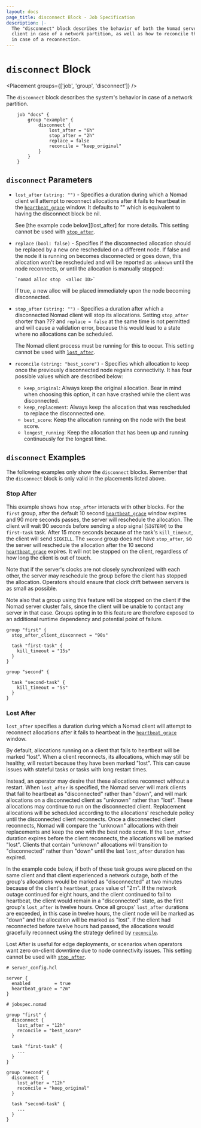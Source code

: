 ```yaml
---
layout: docs
page_title: disconnect Block - Job Specification
description: |-
  The "disconnect" block describes the behavior of both the Nomad server and 
  client in case of a network partition, as well as how to reconcile the workloads
  in case of a reconnection.
---
```


# `disconnect` Block

<Placement groups={['job', 'group', 'disconnect']} />

The `disconnect` block describes the system's behavior in case of a network 
partition.

```hcl
    job "docs" {
  	    group "example" {
    	    disconnect {
		        lost_after = "6h"
		        stop_after = "2h"
		        replace = false
                reconcile = "keep_original"
     	    }
  	    }
    }

```

## `disconnect` Parameters

- `lost_after` `(string: "")` - Specifies a duration during which a Nomad client
  will attempt to reconnect allocations after it fails to heartbeat
  in the [`heartbeat_grace`][] window.  It defaults to "" which is equivalent to 
  having the disconnect block be nil.
  
  See [the example code below][lost_after] for more details. This setting cannot
  be used with [`stop_after`].

- `replace` `(bool: false)` - Specifies if the disconnected allocation should 
  be replaced by a new one rescheduled on a different node. If false and the 
  node it is running on becomes disconnected or goes down, this allocation
  won't be rescheduled and will be reported as `unknown` until the node reconnects, 
  or until the allocation is manually stopped:

  ```plaintext
  `nomad alloc stop  <alloc ID>`
  ```

  If true, a new alloc will be placed immediately upon the node becoming 
  disconnected.

- `stop_after` `(string: "")` - Specifies a duration after which a disconnected 
  Nomad client will stop its allocations. Setting `stop_after` shorter than 
  ??? and `replace = false` at the same time is not permitted and will cause a 
  validation error, because this would lead to a state where no allocations 
  can be scheduled.

  The Nomad client process must be running for this to occur. This setting
  cannot be used with [`lost_after`].

- `reconcile` `(string: "best_score")` - Specifies which allocation to keep once
  the previously disconnected node regains connectivity.
  It has four possible values which are described below:

    - `keep_original`: Always keep the original allocation. Bear in mind 
    when choosing this option, it can have crashed while the client was 
    disconnected.
    - `keep_replacement`: Always keep the allocation that was rescheduled 
    to replace the disconnected one.
    - `best_score`: Keep the allocation running on the node with the best 
    score.
    - `longest_running`: Keep the allocation that has been up and running 
    continuously for the longest time.


## `disconnect` Examples

The following examples only show the `disconnect` blocks. Remember that the
`disconnect` block is only valid in the placements listed above.

### Stop After

This example shows how `stop_after` interacts with
other blocks. For the `first` group, after the default 10 second
[`heartbeat_grace`] window expires and 90 more seconds passes, the
server will reschedule the allocation. The client will wait 90 seconds
before sending a stop signal (`SIGTERM`) to the `first-task`
task. After 15 more seconds because of the task's `kill_timeout`, the
client will send `SIGKILL`. The `second` group does not have
`stop_after`, so the server will reschedule the
allocation after the 10 second [`heartbeat_grace`] expires. It will
not be stopped on the client, regardless of how long the client is out
of touch.

Note that if the server's clocks are not closely synchronized with
each other, the server may reschedule the group before the client has
stopped the allocation. Operators should ensure that clock drift
between servers is as small as possible.

Note also that a group using this feature will be stopped on the
client if the Nomad server cluster fails, since the client will be
unable to contact any server in that case. Groups opting in to this
feature are therefore exposed to an additional runtime dependency and
potential point of failure.

```hcl
group "first" {
  stop_after_client_disconnect = "90s"

  task "first-task" {
    kill_timeout = "15s"
  }
}

group "second" {

  task "second-task" {
    kill_timeout = "5s"
  }
}
```

### Lost After

`lost_after` specifies a duration during which a Nomad client will
attempt to reconnect allocations after it fails to heartbeat in the
[`heartbeat_grace`] window.

By default, allocations running on a client that fails to heartbeat will be
marked "lost". When a client reconnects, its allocations, which may still be
healthy, will restart because they have been marked "lost". This can cause
issues with stateful tasks or tasks with long restart times.

Instead, an operator may desire that these allocations reconnect without a
restart. When `lost_after` is specified, the Nomad server will mark
clients that fail to heartbeat as "disconnected" rather than "down", and will
mark allocations on a disconnected client as "unknown" rather than "lost". These
allocations may continue to run on the disconnected client. Replacement
allocations will be scheduled according to the allocations' reschedule policy
until the disconnected client reconnects. Once a disconnected client reconnects,
Nomad will compare the "unknown" allocations with their replacements and keep
the one with the best node score. If the `lost_after` duration
expires before the client reconnects, the allocations will be marked "lost".
Clients that contain "unknown" allocations will transition to "disconnected"
rather than "down" until the last `lost_after` duration has expired.

In the example code below, if both of these task groups were placed on the same
client and that client experienced a network outage, both of the group's
allocations would be marked as "disconnected" at two minutes because of the
client's `heartbeat_grace` value of "2m". If the network outage continued for
eight hours, and the client continued to fail to heartbeat, the client would
remain in a "disconnected" state, as the first group's `lost_after`
is twelve hours. Once all groups' `lost_after` durations are
exceeded, in this case in twelve hours, the client node will be marked as "down"
and the allocation will be marked as "lost". If the client had reconnected
before twelve hours had passed, the allocations would gracefully reconnect
using the strategy defined by [`reconcile`].

Lost After is useful for edge deployments, or scenarios when
operators want zero on-client downtime due to node connectivity issues. This
setting cannot be used with [`stop_after`].

```hcl
# server_config.hcl

server {
  enabled         = true
  heartbeat_grace = "2m"
}
```

```hcl
# jobspec.nomad

group "first" {
  disconnect {
    lost_after = "12h"
    reconcile = "best_score"
  }

  task "first-task" {
    ...
  }
}

group "second" {
  disconnect {
    lost_after = "12h"
    reconcile = "keep_original"
  }

  task "second-task" {
    ...
  }
}
```

[`heartbeat_grace`]: /nomad/docs/configuration/server#heartbeat_grace
[`stop_after`]: /nomad/docs/job-specification/disconnect#stop_after
[`lost_after`]: /nomad/docs/job-specification/disconnect#replace_after
[`reconcile`]: /nomad/docs/job-specification/disconnect#reconcile